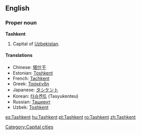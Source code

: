 {{wikipedia}}
==English==

===Proper noun===
'''Tashkent'''
# Capital of [[Uzbekistan]].

====Translations====
{{top}}
*Chinese: [[塔什干]]
*Estonian: [[Toshkent]]
*French: [[Tachkent]]
*Greek: [[Τασκένδη]]
*Japanese: [[タシケント]]
*Korean: [[타슈켄트]] (Tasyukenteu)
*Russian: [[Ташкент]]
*Uzbek: [[Toshkent]]
{{bottom}}

[[Category:Capital cities]]

[[es:Tashkent]]
[[hu:Tashkent]]
[[pt:Tashkent]]
[[ro:Tashkent]]
[[zh:Tashkent]]